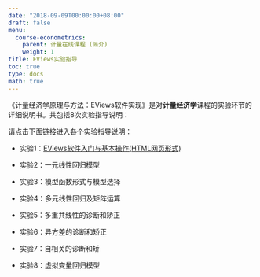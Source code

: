 ```yaml
---
date: "2018-09-09T00:00:00+08:00"
draft: false
menu:
  course-econometrics:
    parent: 计量在线课程 (简介)
    weight: 1
title: EViews实验指导
toc: true
type: docs
math: true
---
```


《计量经济学原理与方法：EViews软件实现》是对**计量经济学**课程的实验环节的详细说明书。共包括8次实验指导说明：


请点击下面链接进入各个实验指导说明：

- 实验1：[EViews软件入门与基本操作(HTML网页形式)](/lab-demo/Lab-01-introduction.html)

- 实验2：一元线性回归模型

- 实验3：模型函数形式与模型选择

- 实验4：多元线性回归及矩阵运算

- 实验5：多重共线性的诊断和矫正

- 实验6：异方差的诊断和矫正

- 实验7：自相关的诊断和矫

- 实验8：虚拟变量回归模型



